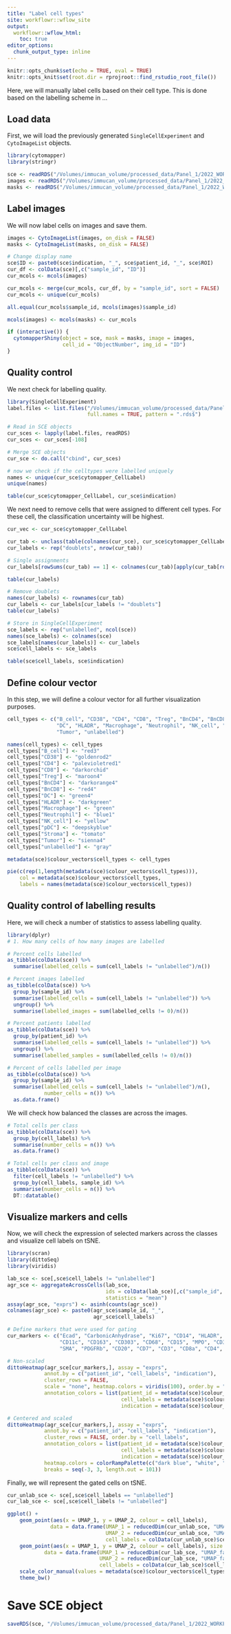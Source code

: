 ```yaml
---
title: "Label cell types"
site: workflowr::wflow_site
output:
  workflowr::wflow_html:
    toc: true
editor_options:
  chunk_output_type: inline
---
```


```r
knitr::opts_chunk$set(echo = TRUE, eval = TRUE)
knitr::opts_knit$set(root.dir = rprojroot::find_rstudio_root_file())
```

Here, we will manually label cells based on their cell type. This is done
based on the labelling scheme in ...

## Load data

First, we will load the previously generated `SingleCellExperiment` and 
`CytoImageList` objects.

```r
library(cytomapper)
library(stringr)

sce <- readRDS("/Volumes/immucan_volume/processed_data/Panel_1/2022_WORKFLOW/IMC/Rout/sce.rds")
images <- readRDS("/Volumes/immucan_volume/processed_data/Panel_1/2022_WORKFLOW/IMC/Rout/images.rds")
masks <- readRDS("/Volumes/immucan_volume/processed_data/Panel_1/2022_WORKFLOW/IMC/Rout/masks.rds")
```

## Label images

We will now label cells on images and save them. 

```r
images <- CytoImageList(images, on_disk = FALSE)
masks <- CytoImageList(masks, on_disk = FALSE)

# Change display name
sce$ID <- paste0(sce$indication, "_", sce$patient_id, "_", sce$ROI)
cur_df <- colData(sce)[,c("sample_id", "ID")]
cur_mcols <- mcols(images)

cur_mcols <- merge(cur_mcols, cur_df, by = "sample_id", sort = FALSE)
cur_mcols <- unique(cur_mcols)

all.equal(cur_mcols$sample_id, mcols(images)$sample_id)

mcols(images) <- mcols(masks) <- cur_mcols 

if (interactive()) {
  cytomapperShiny(object = sce, mask = masks, image = images,
                  cell_id = "ObjectNumber", img_id = "ID")
}
```

## Quality control

We next check for labelling quality.

```r
library(SingleCellExperiment)
label.files <- list.files("/Volumes/immucan_volume/processed_data/Panel_1/2022_WORKFLOW/IMC/Rout/gated_cells/", 
                          full.names = TRUE, pattern = ".rds$")

# Read in SCE objects
cur_sces <- lapply(label.files, readRDS)
cur_sces <- cur_sces[-108] 

# Merge SCE objects
cur_sce <- do.call("cbind", cur_sces)

# now we check if the celltypes were labelled uniquely
names <- unique(cur_sce$cytomapper_CellLabel)
unique(names)

table(cur_sce$cytomapper_CellLabel, cur_sce$indication)
```

We next need to remove cells that were assigned to different cell types.
For these cell, the classification uncertainty will be highest.

```r
cur_vec <- cur_sce$cytomapper_CellLabel

cur_tab <- unclass(table(colnames(cur_sce), cur_sce$cytomapper_CellLabel))
cur_labels <- rep("doublets", nrow(cur_tab))

# Single assignments
cur_labels[rowSums(cur_tab) == 1] <- colnames(cur_tab)[apply(cur_tab[rowSums(cur_tab) == 1,], 1,  which.max)]

table(cur_labels)

# Remove doublets
names(cur_labels) <- rownames(cur_tab)
cur_labels <- cur_labels[cur_labels != "doublets"]
table(cur_labels)

# Store in SingleCellExperiment
sce_labels <- rep("unlabelled", ncol(sce))
names(sce_labels) <- colnames(sce)
sce_labels[names(cur_labels)] <- cur_labels
sce$cell_labels <- sce_labels

table(sce$cell_labels, sce$indication)
```

## Define colour vector

In this step, we will define a colour vector for all further visualization purposes.

```r
cell_types <- c("B_cell", "CD38", "CD4", "CD8", "Treg", "BnCD4", "BnCD8",
                "DC", "HLADR", "Macrophage", "Neutrophil", "NK_cell", "pDC", "Stroma", 
                "Tumor", "unlabelled")

names(cell_types) <- cell_types
cell_types["B_cell"] <- "red3"
cell_types["CD38"] <- "goldenrod2"
cell_types["CD4"] <- "palevioletred1"
cell_types["CD8"] <- "darkorchid"
cell_types["Treg"] <- "maroon4"
cell_types["BnCD4"] <- "darkorange4"
cell_types["BnCD8"] <- "red4"
cell_types["DC"] <- "green4"
cell_types["HLADR"] <- "darkgreen"
cell_types["Macrophage"] <- "green"
cell_types["Neutrophil"] <- "blue1"
cell_types["NK_cell"] <- "yellow"
cell_types["pDC"] <- "deepskyblue"
cell_types["Stroma"] <- "tomato"
cell_types["Tumor"] <- "sienna4"
cell_types["unlabelled"] <- "gray"

metadata(sce)$colour_vectors$cell_types <- cell_types

pie(c(rep(1,length(metadata(sce)$colour_vectors$cell_types))),
    col = metadata(sce)$colour_vectors$cell_types,
    labels = names(metadata(sce)$colour_vectors$cell_types))
```

## Quality control of labelling results

Here, we will check a number of statistics to assess labelling quality.

```r
library(dplyr)
# 1. How many cells of how many images are labelled

# Percent cells labelled
as_tibble(colData(sce)) %>% 
  summarise(labelled_cells = sum(cell_labels != "unlabelled")/n()) 

# Percent images labelled
as_tibble(colData(sce)) %>% 
  group_by(sample_id) %>%
  summarise(labelled_cells = sum(cell_labels != "unlabelled")) %>%
  ungroup() %>%
  summarise(labelled_images = sum(labelled_cells != 0)/n())

# Percent patients labelled
as_tibble(colData(sce)) %>% 
  group_by(patient_id) %>%
  summarise(labelled_cells = sum(cell_labels != "unlabelled")) %>%
  ungroup() %>%
  summarise(labelled_samples = sum(labelled_cells != 0)/n())

# Percent of cells labelled per image
as_tibble(colData(sce)) %>% 
  group_by(sample_id) %>%
  summarise(labelled_cells = sum(cell_labels != "unlabelled")/n(),
            number_cells = n()) %>%
  as.data.frame()
```

We will check how balanced the classes are across the images.

```r
# Total cells per class
as_tibble(colData(sce)) %>%
  group_by(cell_labels) %>%
  summarise(number_cells = n()) %>%
  as.data.frame()

# Total cells per class and image
as_tibble(colData(sce)) %>%
  filter(cell_labels != "unlabelled") %>%
  group_by(cell_labels, sample_id) %>%
  summarise(number_cells = n()) %>%
  DT::datatable()
```

## Visualize markers and cells

Now, we will check the expression of selected markers across the classes and visualize cell labels on tSNE.

```r
library(scran)
library(dittoSeq)
library(viridis)

lab_sce <- sce[,sce$cell_labels != "unlabelled"]
agr_sce <- aggregateAcrossCells(lab_sce, 
                                ids = colData(lab_sce)[,c("sample_id", "cell_labels")], 
                                statistics = "mean")
assay(agr_sce, "exprs") <- asinh(counts(agr_sce))
colnames(agr_sce) <- paste0(agr_sce$sample_id, "_", 
                            agr_sce$cell_labels)

# Define markers that were used for gating
cur_markers <- c("Ecad", "CarbonicAnhydrase", "Ki67", "CD14", "HLADR", 
                 "CD11c", "CD163", "CD303", "CD68", "CD15", "MPO", "CD38",
                 "SMA", "PDGFRb", "CD20", "CD7", "CD3", "CD8a", "CD4", "GrzB", "FOXP3", "PD1")

# Non-scaled
dittoHeatmap(agr_sce[cur_markers,], assay = "exprs",
            annot.by = c("patient_id", "cell_labels", "indication"), 
            cluster_rows = FALSE,
            scale = "none", heatmap.colors = viridis(100), order.by = "cell_labels",
            annotation_colors = list(patient_id = metadata(sce)$colour_vectors$PatientIds,
                                     cell_labels = metadata(sce)$colour_vectors$cell_types,
                                     indication = metadata(sce)$colour_vectors$Indication))

# Centered and scaled
dittoHeatmap(agr_sce[cur_markers,], assay = "exprs",
            annot.by = c("patient_id", "cell_labels", "indication"), 
            cluster_rows = FALSE, order.by = "cell_labels",
            annotation_colors = list(patient_id = metadata(sce)$colour_vectors$PatientIds,
                                     cell_labels = metadata(sce)$colour_vectors$cell_types,
                                     indication = metadata(sce)$colour_vectors$Indication),
            heatmap.colors = colorRampPalette(c("dark blue", "white", "dark red"))(100),
            breaks = seq(-3, 3, length.out = 101))
```

Finally, we will represent the gated cells on tSNE.

```r
cur_unlab_sce <- sce[,sce$cell_labels == "unlabelled"]
cur_lab_sce <- sce[,sce$cell_labels != "unlabelled"]

ggplot() +
    geom_point(aes(x = UMAP_1, y = UMAP_2, colour = cell_labels), 
              data = data.frame(UMAP_1 = reducedDim(cur_unlab_sce, "UMAP_fastMNN")[,1],
                                UMAP_2 = reducedDim(cur_unlab_sce, "UMAP_fastMNN")[,2],
                                cell_labels = colData(cur_unlab_sce)$cell_labels)) +
    geom_point(aes(x = UMAP_1, y = UMAP_2, colour = cell_labels), size = 0.5, 
            data = data.frame(UMAP_1 = reducedDim(cur_lab_sce, "UMAP_fastMNN")[,1],
                              UMAP_2 = reducedDim(cur_lab_sce, "UMAP_fastMNN")[,2],
                              cell_labels = colData(cur_lab_sce)$cell_labels)) +
    scale_color_manual(values = metadata(sce)$colour_vectors$cell_types) + 
    theme_bw()
```

# Save SCE object

```r
saveRDS(sce, "/Volumes/immucan_volume/processed_data/Panel_1/2022_WORKFLOW/IMC/Rout/sce.rds")
```

